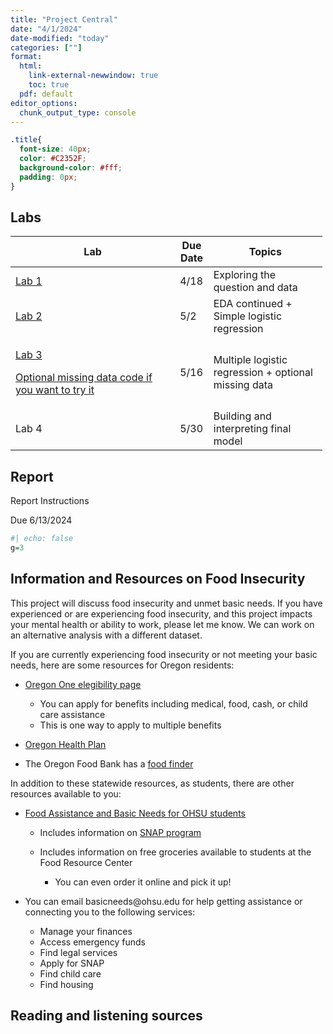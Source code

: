 ```yaml
---
title: "Project Central"
date: "4/1/2024"
date-modified: "today"
categories: [""]
format: 
  html:
    link-external-newwindow: true
    toc: true
  pdf: default
editor_options: 
  chunk_output_type: console
---
```


```css
.title{
  font-size: 40px;
  color: #C2352F;
  background-color: #fff;
  padding: 0px;
}
```

## Labs

+-------------------------------------------------------------------------------+---------------+------------------------------------------------------+
| Lab                                                                           | Due Date      | Topics                                               |
+===============================================================================+===============+======================================================+
| [Lab 1](/project/Lab_01_instructions.qmd)                                     | 4/18          | Exploring the question and data                      |
+-------------------------------------------------------------------------------+---------------+------------------------------------------------------+
| [Lab 2](/project/Lab_02_instructions.qmd)                                     | 5/2           | EDA continued + Simple logistic regression           |
+-------------------------------------------------------------------------------+---------------+------------------------------------------------------+
| [Lab 3](/project/Lab_03_instructions.qmd)                                     | 5/16          | Multiple logistic regression + optional missing data |
|                                                                               |               |                                                      |
| [Optional missing data code if you want to try it](/project/Missing_data.qmd) |               |                                                      |
+-------------------------------------------------------------------------------+---------------+------------------------------------------------------+
| Lab 4                                                                         | 5/30          | Building and interpreting final model                |
+-------------------------------------------------------------------------------+---------------+------------------------------------------------------+

## Report

Report Instructions

Due 6/13/2024

```r
#| echo: false
g=3
```

## Information and Resources on Food Insecurity

This project will discuss food insecurity and unmet basic needs. If you have experienced or are experiencing food insecurity, and this project impacts your mental health or ability to work, please let me know. We can work on an alternative analysis with a different dataset.

If you are currently experiencing food insecurity or not meeting your basic needs, here are some resources for Oregon residents:

-   [Oregon One elegibility page](https://one.oregon.gov/)

    -   You can apply for benefits including medical, food, cash, or child care assistance
    -   This is one way to apply to multiple benefits

-   [Oregon Health Plan](https://www.oregon.gov/oha/hsd/ohp/pages/splash.aspx)

-   The Oregon Food Bank has a [food finder](https://foodfinder.oregonfoodbank.org/)

In addition to these statewide resources, as students, there are other resources available to you:

-   [Food Assistance and Basic Needs for OHSU students](https://www.ohsu.edu/education/food-assistance-and-basic-needs)

    -   Includes information on [SNAP program](https://www.oregon.gov/odhs/food/pages/snap.aspx)

    -   Includes information on free groceries available to students at the Food Resource Center

        -   You can even order it online and pick it up!

-   You can email basicneeds\@ohsu.edu for help getting assistance or connecting you to the following services:

    -   Manage your finances
    -   Access emergency funds
    -   Find legal services
    -   Apply for SNAP
    -   Find child care
    -   Find housing

## Reading and listening sources
